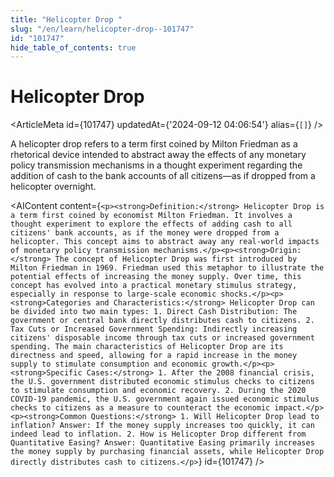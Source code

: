 ```yaml
---
title: "Helicopter Drop "
slug: "/en/learn/helicopter-drop--101747"
id: "101747"
hide_table_of_contents: true
---
```



# Helicopter Drop 

<ArticleMeta id={101747} updatedAt={'2024-09-12 04:06:54'} alias={`[]`} />
<div className='border-solid border-b border-t-0 my-4 border-[var(--ifm-color-gray-300)]' />

A helicopter drop refers to a term first coined by Milton Friedman as a rhetorical device intended to abstract away the effects of any monetary policy transmission mechanisms in a thought experiment regarding the addition of cash to the bank accounts of all citizens—as if dropped from a helicopter overnight.

<AIContent content={`<p><strong>Definition:</strong> Helicopter Drop is a term first coined by economist Milton Friedman. It involves a thought experiment to explore the effects of adding cash to all citizens' bank accounts, as if the money were dropped from a helicopter. This concept aims to abstract away any real-world impacts of monetary policy transmission mechanisms.</p><p><strong>Origin:</strong> The concept of Helicopter Drop was first introduced by Milton Friedman in 1969. Friedman used this metaphor to illustrate the potential effects of increasing the money supply. Over time, this concept has evolved into a practical monetary stimulus strategy, especially in response to large-scale economic shocks.</p><p><strong>Categories and Characteristics:</strong> Helicopter Drop can be divided into two main types: 1. Direct Cash Distribution: The government or central bank directly distributes cash to citizens. 2. Tax Cuts or Increased Government Spending: Indirectly increasing citizens' disposable income through tax cuts or increased government spending. The main characteristics of Helicopter Drop are its directness and speed, allowing for a rapid increase in the money supply to stimulate consumption and economic growth.</p><p><strong>Specific Cases:</strong> 1. After the 2008 financial crisis, the U.S. government distributed economic stimulus checks to citizens to stimulate consumption and economic recovery. 2. During the 2020 COVID-19 pandemic, the U.S. government again issued economic stimulus checks to citizens as a measure to counteract the economic impact.</p><p><strong>Common Questions:</strong> 1. Will Helicopter Drop lead to inflation? Answer: If the money supply increases too quickly, it can indeed lead to inflation. 2. How is Helicopter Drop different from Quantitative Easing? Answer: Quantitative Easing primarily increases the money supply by purchasing financial assets, while Helicopter Drop directly distributes cash to citizens.</p>`} id={101747} />
